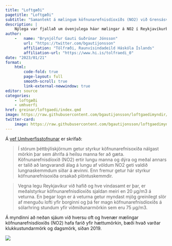 ```yaml
---
title: "Loftgæði"
pagetitle: "Loftgæði"
subtitle: "Samantekt á mælingum köfnunarefnisdíoxíðs (NO2) við Grensásveg"
description: | 
    Nýlega var fjallað um óvenjulega háar mælingar á NO2 í Reykjavíkurborg. Hversu algeng eru slík tilvik? Hér ber ég mælingar ársins 2023 saman við fyrri ár.
author: 
    -   name: "Brynjólfur Gauti Guðrúnar Jónsson"
        url: "https://twitter.com/bgautijonsson"
        affiliation: "Tölfræði, Raunvísindadeild Háskóla Íslands"
        affiliation-url: "https://www.hi.is/tolfraedi_0"
date: "2023/01/21"
format: 
    html:
        code-fold: true
        page-layout: full
        smooth-scroll: true
        link-external-newwindow: true
editor: source
categories:
    - loftgæði
    - umhverfi
href: greinar/loftgaedi/index.qmd
image: https://raw.githubusercontent.com/bgautijonsson/loftgaedimyndir/master/Figures/combined_image_page.png
twitter-card:
    image: https://raw.githubusercontent.com/bgautijonsson/loftgaedimyndir/master/Figures/combined_image_page.png
---
```


Á [vef Umhverfisstofnunar](https://ust.is/loft/loftgaedi/kofnunarefnisdioxid/) er skrifað:

>Í stórum þéttbýliskjörnum getur styrkur köfnunarefnisoxíða nálgast mörkin þar sem áhrifa á heilsu manna fer að gæta. Köfnunarefnisdíoxíð (NO2) ertir lungu manna og dýra og meðal annars er talið að langvarandi álag á lungu af völdum NO2 geti valdið lungnaskemmdum síðar á ævinni. Enn fremur getur hár styrkur köfnunarefnisoxíða orsakað plöntuskemmdir.

> Vegna legu Reykjavíkur við hafið og hve vindasamt er þar, er meðalstyrkur köfnunarefnisdíoxíðs sjaldan meiri en 20 µg/m3 á veturna. En þegar logn er á veturna getur myndast mjög greinilegt slör af menguðu lofti yfir borginni og þá fer magn köfnunarefnisdíoxíðs á sólarhring stundum yfir viðmiðunarmörkin sem eru 75 µg/m3.

Á myndinni að neðan sjáum við hversu oft og hvenær mælingar köfnunarefnisdíoxíðs (NO2) hafa farið yfir hættumörkin, bæði hvað varðar klukkustundarmörk og dagsmörk, síðan 2019.

![](https://raw.githubusercontent.com/bgautijonsson/loftgaedimyndir/master/Figures/combined_image.png){.column-screen}

